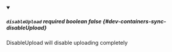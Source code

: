 
<details className="config-field" data-expandable="false" open>
<summary>

##### `disableUpload` <span class="config-field-required" data-required="false">required</span> <span class="config-field-type">boolean</span> <span class="config-field-default">false</span> <span class="config-field-enum"></span> {#dev-containers-sync-disableUpload}

DisableUpload will disable uploading completely

</summary>



</details>
